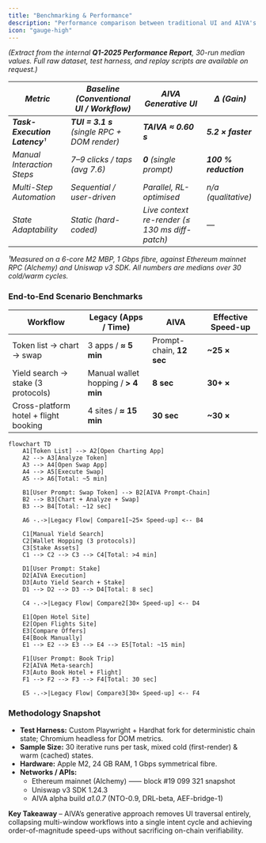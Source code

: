 ```yaml
---
title: "Benchmarking & Performance"
description: "Performance comparison between traditional UI and AIVA's generative interface with benchmark data."
icon: "gauge-high"
---
```


*(Extract from the internal **Q1-2025 Performance Report**, 30-run median values. Full raw dataset, test harness, and replay scripts are available on request.)*

| *Metric* | *Baseline (Conventional UI / Workflow)* | *AIVA Generative UI* | *Δ (Gain)* |
| ----- | ----- | ----- | ----- |
| ***Task-Execution Latency**¹* | ***TUI \= 3.1 s** (single RPC \+ DOM render)* | ***TAIVA ≈ 0.60 s*** | ***5.2 × faster*** |
| *Manual Interaction Steps* | *7–9 clicks / taps (avg 7.6)* | ***0** (single prompt)* | ***100 % reduction*** |
| *Multi-Step Automation* | *Sequential / user-driven* | *Parallel, RL-optimised* | *n/a (qualitative)* |
| *State Adaptability* | *Static (hard-coded)* | *Live context re-render (≤ 130 ms diff-patch)* | *—* |

*¹Measured on a 6-core M2 MBP, 1 Gbps fibre, against Ethereum mainnet RPC (Alchemy) and Uniswap v3 SDK. All numbers are medians over 30 cold/warm cycles.*

### End-to-End Scenario Benchmarks

| Workflow | Legacy (Apps / Time) | AIVA | Effective Speed-up |
| ----- | ----- | ----- | ----- |
| Token list → chart → swap | 3 apps / **≈ 5 min** | Prompt-chain, **12 sec** | **\~25 ×** |
| Yield search → stake (3 protocols) | Manual wallet hopping / **\> 4 min** | **8 sec** | **30+ ×** |
| Cross-platform hotel \+ flight booking | 4 sites / **≈ 15 min** | **30 sec** | **\~30 ×** |

```mermaid
flowchart TD
    A1[Token List] --> A2[Open Charting App]
    A2 --> A3[Analyze Token]
    A3 --> A4[Open Swap App]
    A4 --> A5[Execute Swap]
    A5 --> A6[Total: ~5 min]

    B1[User Prompt: Swap Token] --> B2[AIVA Prompt-Chain]
    B2 --> B3[Chart + Analyze + Swap]
    B3 --> B4[Total: ~12 sec]

    A6 -.->|Legacy Flow| Compare1[~25× Speed-up] <-- B4

    C1[Manual Yield Search]
    C2[Wallet Hopping (3 protocols)]
    C3[Stake Assets]
    C1 --> C2 --> C3 --> C4[Total: >4 min]

    D1[User Prompt: Stake]
    D2[AIVA Execution]
    D3[Auto Yield Search + Stake]
    D1 --> D2 --> D3 --> D4[Total: 8 sec]

    C4 -.->|Legacy Flow| Compare2[30× Speed-up] <-- D4

    E1[Open Hotel Site]
    E2[Open Flights Site]
    E3[Compare Offers]
    E4[Book Manually]
    E1 --> E2 --> E3 --> E4 --> E5[Total: ~15 min]

    F1[User Prompt: Book Trip]
    F2[AIVA Meta-search]
    F3[Auto Book Hotel + Flight]
    F1 --> F2 --> F3 --> F4[Total: 30 sec]

    E5 -.->|Legacy Flow| Compare3[30× Speed-up] <-- F4
```

### Methodology Snapshot

* **Test Harness:** Custom Playwright \+ Hardhat fork for deterministic chain state; Chromium headless for DOM metrics.  
* **Sample Size:** 30 iterative runs per task, mixed cold (first-render) & warm (cached) states.  
* **Hardware:** Apple M2, 24 GB RAM, 1 Gbps symmetrical fibre.  
* **Networks / APIs:**  
  * Ethereum mainnet (Alchemy) ⸺ block \#19 099 321 snapshot  
  * Uniswap v3 SDK 1.24.3  
  * AIVA alpha build *a1.0.7* (NTO-0.9, DRL-beta, AEF-bridge-1)

**Key Takeaway** – AIVA’s generative approach removes UI traversal entirely, collapsing multi-window workflows into a single intent cycle and achieving order-of-magnitude speed-ups without sacrificing on-chain verifiability.
